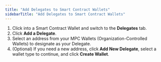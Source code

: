 ```yaml
---
title: "Add Delegates to Smart Contract Wallets"
sidebarTitle: "Add Delegates to Smart Contract Wallets"
---
```

1. Click into a Smart Contract Wallet and switch to the **Delegates** tab.
2. Click **Add a Delegate**.
3. Select an address from your MPC Wallets (Organization-Controlled Wallets) to designate as your Delegate.
4. (Optional) If you need a new address, click **Add New Delegate**, select a wallet type to continue, and click **Create Wallet**.
